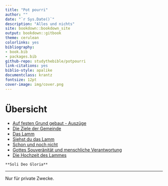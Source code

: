 ```yaml
--- 
title: "Pot pourri"
author: ""
date: "`r Sys.Date()`"
description: "Alles und nichts"
site: bookdown::bookdown_site
output: bookdown::gitbook
theme: cerulean
colorlinks: yes
bibliography:
- book.bib
- packages.bib
github-repo: studythebible/potpourri
link-citations: yes
biblio-style: apalike
documentclass: krantz
fontsize: 12pt
cover-image: img/cover.png
---
```


# Übersicht {-#ubersicht}


* [Auf festen Grund gebaut - Auszüge](#auf-festen-grund-gebaut)
* [Die Ziele der Gemeinde](#die-ziele-der-gemeinde)
* [Das Lamm](#das-lamm)
* [Siehst du das Lamm](#siehst-du-das-lamm)
* [Schon und noch nicht](#schon-und-noch-nicht)
* [Gottes Souveränität und menschliche Verantwortung](#gottes-souveraenitaet-und-menschliche-verantwortung)
* [Die Hochzeit des Lammes](#die-hochzeit-des-lammes)


```block
**Soli Deo Gloria**
```

***

Nur für private Zwecke.

